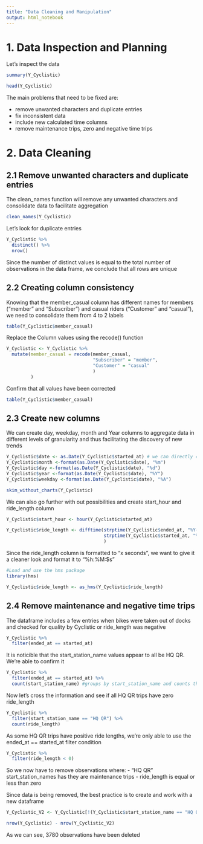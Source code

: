 ---
title: "Data Cleaning and Manipulation"
output: html_notebook
---



# 1. Data Inspection and Planning

Let's inspect the data
```{r}
summary(Y_Cyclistic)
```

```{r}
head(Y_Cyclistic)
```

The main problems that need to be fixed are:

- remove unwanted characters and duplicate entries
- fix inconsistent data
- include new calculated time columns
- remove maintenance trips, zero and negative time trips

# 2. Data Cleaning

## 2.1 Remove unwanted characters and duplicate entries

The clean_names function will remove any unwanted characters and consolidate data to facilitate aggregation
```{r}
clean_names(Y_Cyclistic)
```

Let's look for duplicate entries

```{r}
Y_Cyclistic %>% 
  distinct() %>% 
  nrow()
```
Since the number of distinct values is equal to the total number of observations in the data frame, we conclude that all rows are unique

## 2.2 Creating column consistency

Knowing that the member_casual column has different names for members ("member" and "Subscriber") and casual riders ("Customer" and "casual"), we need to consolidate them from 4 to 2 labels
```{r}
table(Y_Cyclistic$member_casual)
```

Replace the Column values using the recode() function
```{r}
Y_Cyclistic <- Y_Cyclistic %>%
  mutate(member_casual = recode(member_casual,
                                "Subscriber" = "member",
                                "Customer" = "casual"
                                )
         )
```

Confirm that all values have been corrected
```{r}
table(Y_Cyclistic$member_casual)
```

## 2.3 Create new columns

We can create day, weekday, month and Year columns to aggregate data in different levels of granularity and thus facilitating the discovery of new trends

```{r}

Y_Cyclistic$date <- as.Date(Y_Cyclistic$started_at) # we can directly create a new date column
Y_Cyclistic$month <-format(as.Date(Y_Cyclistic$date), "%m")
Y_Cyclistic$day <-format(as.Date(Y_Cyclistic$date), "%d")
Y_Cyclistic$year <-format(as.Date(Y_Cyclistic$date), "%Y")
Y_Cyclistic$weekday <-format(as.Date(Y_Cyclistic$date), "%A")

skim_without_charts(Y_Cyclistic)
```

We can also go further with out possibilities and create start_hour and ride_length column
```{r}
Y_Cyclistic$start_hour <- hour(Y_Cyclistic$started_at)

Y_Cyclistic$ride_length <- difftime(strptime(Y_Cyclistic$ended_at, "%Y-%m-%d %H:%M:%S"), #ended_at needs to be first converted to time data type
                                    strptime(Y_Cyclistic$started_at, "%Y-%m-%d %H:%M:%S") #ended_at needs to be first converted to time data type
                                    )
```

Since the ride_length column is formatted to "x seconds", we want to give it a cleaner look and format it to "%h:%M:$s"
```{r}
#Load and use the hms package
library(hms)

Y_Cyclistic$ride_length <- as_hms(Y_Cyclistic$ride_length)
```

## 2.4 Remove maintenance and negative time trips

The dataframe includes a few entries when bikes were taken out of docks and checked for quality by Cyclistic or ride_length was negative
```{r}
Y_Cyclistic %>% 
  filter(ended_at == started_at)
```

It is noticible that the start_station_name values appear to all be HQ QR. We're able to confirm it
```{r}
Y_Cyclistic %>%
  filter(ended_at == started_at) %>% 
  count(start_station_name) #groups by start_station_name and counts the number of observations 
```

Now let's cross the information and see if all HQ QR trips have zero ride_length
```{r}
Y_Cyclistic %>%
  filter(start_station_name == "HQ QR") %>% 
  count(ride_length) 
```
As some HQ QR trips have positive ride lengths, we're only able to use the ended_at == started_at filter condition

```{r}
Y_Cyclistic %>% 
  filter(ride_length < 0)
```

So we now have to remove observations where:
  - "HQ QR" start_station_names has they are maintenance trips
  - ride_length is equal or less than zero
  
Since data is being removed, the best practice is to create and work with a new dataframe
```{r}
Y_Cyclistic_V2 <- Y_Cyclistic[!(Y_Cyclistic$start_station_name == "HQ QR" | Y_Cyclistic$ride_length <= 0),]

nrow(Y_Cyclistic) - nrow(Y_Cyclistic_V2)
```
As we can see, 3780 observations have been deleted
